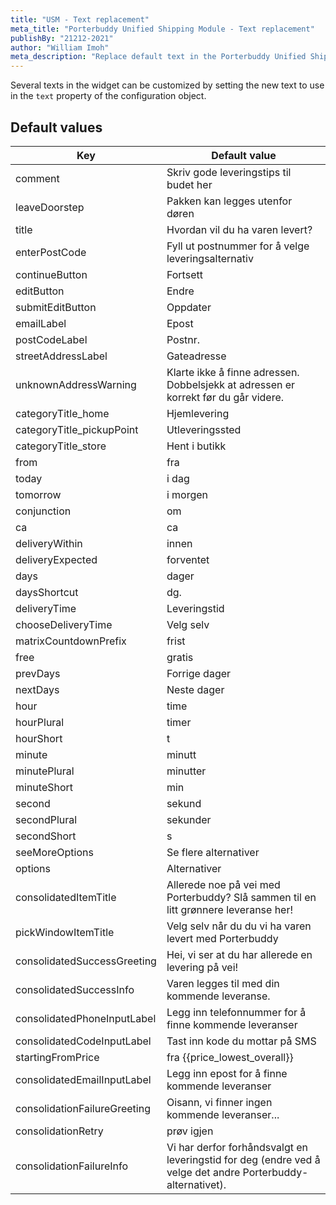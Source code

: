 ```yaml
---
title: "USM - Text replacement"
meta_title: "Porterbuddy Unified Shipping Module - Text replacement"
publishBy: "21212-2021"
author: "William Imoh"
meta_description: "Replace default text in the Porterbuddy Unified Shipping Module"
---
```


Several texts in the widget can be customized by setting the new text to use in the `text` property of the configuration object.

## Default values

| Key                          | Default value                                                                                               |
|------------------------------|-------------------------------------------------------------------------------------------------------------|
| comment                      | Skriv gode leveringstips til budet her                                                                      |
| leaveDoorstep                | Pakken kan legges utenfor døren                                                                             |
| title                        | Hvordan vil du ha varen levert?                                                                             |
| enterPostCode                | Fyll ut postnummer for å velge leveringsalternativ                                                          |
| continueButton               | Fortsett                                                                                                    |
| editButton                   | Endre                                                                                                       |
| submitEditButton             | Oppdater                                                                                                    |
| emailLabel                   | Epost                                                                                                       |
| postCodeLabel                | Postnr.                                                                                                     |
| streetAddressLabel           | Gateadresse                                                                                                 |
| unknownAddressWarning        | Klarte ikke å finne adressen. Dobbelsjekk at adressen er korrekt før du går videre.                         |
| categoryTitle_home           | Hjemlevering                                                                                                |
| categoryTitle_pickupPoint    | Utleveringssted                                                                                             |
| categoryTitle_store          | Hent i butikk                                                                                               |
| from                         | fra                                                                                                         |
| today                        | i dag                                                                                                       |
| tomorrow                     | i morgen                                                                                                    |
| conjunction                  | om                                                                                                          |
| ca                           | ca                                                                                                          |
| deliveryWithin               | innen                                                                                                       |
| deliveryExpected             | forventet                                                                                                   |
| days                         | dager                                                                                                       |
| daysShortcut                 | dg.                                                                                                         |
| deliveryTime                 | Leveringstid                                                                                                |
| chooseDeliveryTime           | Velg selv                                                                                                   |
| matrixCountdownPrefix        | frist                                                                                                       |
| free                         | gratis                                                                                                      |
| prevDays                     | Forrige dager                                                                                               |
| nextDays                     | Neste dager                                                                                                 |
| hour                         | time                                                                                                        |
| hourPlural                   | timer                                                                                                       |
| hourShort                    | t                                                                                                           |
| minute                       | minutt                                                                                                      |
| minutePlural                 | minutter                                                                                                    |
| minuteShort                  | min                                                                                                         |
| second                       | sekund                                                                                                      |
| secondPlural                 | sekunder                                                                                                    |
| secondShort                  | s                                                                                                           |
| seeMoreOptions               | Se flere alternativer                                                                                       |
| options                      | Alternativer                                                                                                |
| consolidatedItemTitle        | Allerede noe på vei med Porterbuddy? Slå sammen til en litt grønnere leveranse her!                         |
| pickWindowItemTitle          | Velg selv når du du vi ha varen levert med Porterbuddy                                                      |
| consolidatedSuccessGreeting  | Hei, vi ser at du har allerede en levering på vei!                                                          |
| consolidatedSuccessInfo      | Varen legges til med din kommende leveranse.                                                                |
| consolidatedPhoneInputLabel  | Legg inn telefonnummer for å finne kommende leveranser                                                      |
| consolidatedCodeInputLabel   | Tast inn kode du mottar på SMS                                                                              |
| startingFromPrice            | fra {{price_lowest_overall}}                                                                                |
| consolidatedEmailInputLabel  | Legg inn epost for å finne kommende leveranser                                                              |
| consolidationFailureGreeting | Oisann, vi finner ingen kommende leveranser...                                                              |
| consolidationRetry           | prøv igjen                                                                                                  |
| consolidationFailureInfo     | Vi har derfor forhåndsvalgt en leveringstid for deg (endre ved å velge det andre Porterbuddy-alternativet). |



